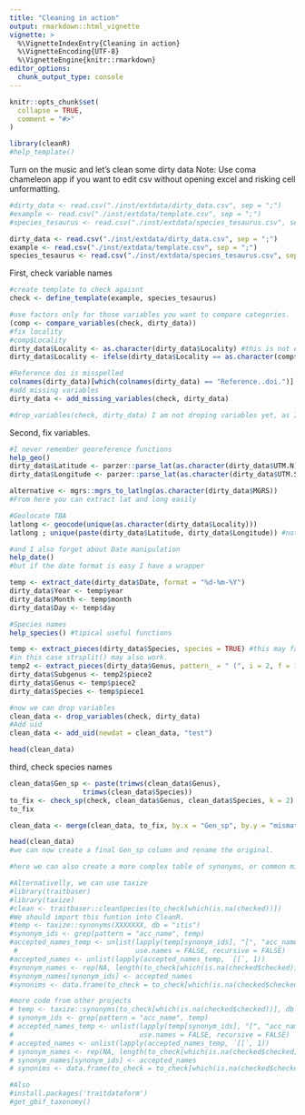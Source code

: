 ```yaml
---
title: "Cleaning in action"
output: rmarkdown::html_vignette
vignette: >
  %\VignetteIndexEntry{Cleaning in action}
  %\VignetteEncoding{UTF-8}
  %\VignetteEngine{knitr::rmarkdown}
editor_options: 
  chunk_output_type: console
---
```


```r
knitr::opts_chunk$set(
  collapse = TRUE,
  comment = "#>"
)
```

```r
library(cleanR)
#help_template()
```
Turn on the music and let's clean some dirty data
Note: Use coma chameleon app if you want to edit csv without opening excel and risking cell unformatting.

```r
#dirty_data <- read.csv("./inst/extdata/dirty_data.csv", sep = ";")
#example <- read.csv("./inst/extdata/template.csv", sep = ";")  
#species_tesaurus <- read.csv("./inst/extdata/species_tesaurus.csv", sep = ";")

dirty_data <- read.csv("./inst/extdata/dirty_data.csv", sep = ";")
example <- read.csv("./inst/extdata/template.csv", sep = ";")  
species_tesaurus <- read.csv("./inst/extdata/species_tesaurus.csv", sep = ";")

```

First, check variable names

```r
#create template to check agaisnt
check <- define_template(example, species_tesaurus)

#use factors only for those variables you want to compare categories.
(comp <- compare_variables(check, dirty_data))
#fix locality
#comp$Locality
dirty_data$Locality <- as.character(dirty_data$Locality) #this is not elegant, fix.
dirty_data$Locality <- ifelse(dirty_data$Locality == as.character(comp$Locality$to_fix), as.character(comp$Locality$fixed), dirty_data$Locality)

#Reference doi is misspelled
colnames(dirty_data)[which(colnames(dirty_data) == "Reference..doi.")] <- "Reference.doi"
#add missing variables
dirty_data <- add_missing_variables(check, dirty_data)

#drop_variables(check, dirty_data) I am not droping variables yet, as I'll need those.
```

Second, fix variables.

```r
#I never remember georeference functions
help_geo()
dirty_data$Latitude <- parzer::parse_lat(as.character(dirty_data$UTM.N))
dirty_data$Longitude <- parzer::parse_lat(as.character(dirty_data$UTM.S))

alternative <- mgrs::mgrs_to_latlng(as.character(dirty_data$MGRS))
#From here you can extract lat and long easily

#Geolocate TBA
latlong <- geocode(unique(as.character(dirty_data$Locality)))
latlong ; unique(paste(dirty_data$Latitude, dirty_data$Longitude)) #not bad.

#and I also forget about Date manipulation
help_date()
#but if the date format is easy I have a wrapper

temp <- extract_date(dirty_data$Date, format = "%d-%m-%Y")
dirty_data$Year <- temp$year
dirty_data$Month <- temp$month
dirty_data$Day <- temp$day

#Species names
help_species() #tipical useful functions

temp <- extract_pieces(dirty_data$Species, species = TRUE) #this may fail with more dirty data
#in this case strsplit() may also work.
temp2 <- extract_pieces(dirty_data$Genus, pattern_ = " (", i = 2, f = 1) 
dirty_data$Subgenus <- temp2$piece2
dirty_data$Genus <- temp$piece2
dirty_data$Species <- temp$piece1

#now we can drop variables
clean_data <- drop_variables(check, dirty_data)
#Add uid
clean_data <- add_uid(newdat = clean_data, "test")

head(clean_data)
```

third, check species names

```r
clean_data$Gen_sp <- paste(trimws(clean_data$Genus),
                  trimws(clean_data$Species))
to_fix <- check_sp(check, clean_data$Genus, clean_data$Species, k = 2)
to_fix

clean_data <- merge(clean_data, to_fix, by.x = "Gen_sp", by.y = "mismatches", all.x = TRUE)

head(clean_data)
#we can now create a final Gen_sp column and rename the original.

#here we can also create a more complex table of synonyms, or common mistakes.

#Alternativelly, we can use taxize
#library(traitbaser)
#library(taxize)
#clean <- traitbaser::cleanSpecies(to_check[which(is.na(checked))]) 
#We should import this funtion into CleanR.
#temp <- taxize::synonyms(XXXXXXX, db = "itis")
#synonym_ids <- grep(pattern = "acc_name", temp)
#accepted_names_temp <- unlist(lapply(temp[synonym_ids], "[", "acc_name"), 
 #                             use.names = FALSE, recursive = FALSE)
#accepted_names <- unlist(lapply(accepted_names_temp, `[[`, 1))
#synonym_names <- rep(NA, length(to_check[which(is.na(checked$checked))]))
#synonym_names[synonym_ids] <- accepted_names
#synonims <- data.frame(to_check = to_check[which(is.na(checked$checked))], synonym_names)

#more code from other projects
# temp <- taxize::synonyms(to_check[which(is.na(checked$checked))], db = "itis")
# synonym_ids <- grep(pattern = "acc_name", temp)
# accepted_names_temp <- unlist(lapply(temp[synonym_ids], "[", "acc_name"),
#                               use.names = FALSE, recursive = FALSE)
# accepted_names <- unlist(lapply(accepted_names_temp, `[[`, 1))
# synonym_names <- rep(NA, length(to_check[which(is.na(checked$checked))]))
# synonym_names[synonym_ids] <- accepted_names
# synonims <- data.frame(to_check = to_check[which(is.na(checked$checked))], synonym_names)

#Also 
#install.packages('traitdataform')
#get_gbif_taxonomy()

```




